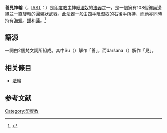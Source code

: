 {{expand|time=2016-01-01T14:57:29+00:00}}
{{Infobox deity<!--Wikipedia:WikiProject Hindu mythology-->
| type = Hindu
| image  = WLA brooklynmuseum Standing Figure of Vishnu gilt bronze.jpg
| caption  = [[毗湿奴|毗湿奴]]持善見神輪於其右後手
| alt = 善見神輪
| image_size  = 200px
| name = 善見神輪
| devanagari  = सुदर्शन चक्र
| sanskrit_transliteration =
| affiliation   = [[毗湿奴|毗湿奴]]法器
| texts    = Vishnu Purana
}}
'''善見神輪'''（{{lang-sa|सुदर्शन चक्र}}，[[IAST|IAST]]：{{IAST|Sudarśana cakra}}）是[[印度教|印度教]]主神[[毗湿奴|毗湿奴]]的[[法器|法器]]之一，是一個擁有108個鋸齒邊緣並一直旋轉的圓盤狀武器。此法器一般由四手毗湿奴的右後手所持，而祂亦同時持有[[海螺|海螺]]、[[錘|錘]]和[[蓮|蓮]]。<ref>{{cite book|title=India through the ages|url=https://archive.org/details/indiathroughages00mada|last=Gopal|first=Madan|year= 1990| page= [https://archive.org/details/indiathroughages00mada/page/80 80]|editor=K.S. Gautam|publisher=Publication Division, Ministry of Information and Broadcasting, Government of India}}</ref>

==語源==
{{lang|sa|सुदर्शन}}一詞由2個梵文詞所組成。其中Su（{{lang|sa|सु}}）解作「善」，而darśana（{{lang|sa|दर्शन}}）解作「見」。

==相关條目==
*[[法輪|法輪]]

==参考文献==
{{reflist}}

[[Category:印度教|Category:印度教]]